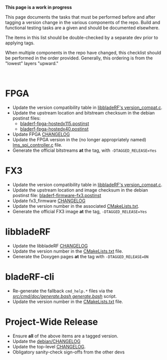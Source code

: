 '''This page is a work in progress'''

This page documents the tasks that must be performed before and after tagging a version change in the various components of the repo.  Build and functional testing tasks are a given and should be documented elsewhere.

The items in this list should be double-checked by a separate dev prior to applying tags.

When multiple components in the repo have changed, this checklist should be performed in the order provided. Generally, this ordering is from the "lowest" layers "upward."

<br>

= FPGA =
* Update the version compatibility table in [https://github.com/Nuand/bladeRF/blob/dddc72f1c6c15ceeb73250daeba07515ff4a7e6f/host/libraries/libbladeRF/src/version_compat.c#L30 libbladeRF's version_compat.c ].
* Update the upstream location and bitstream checksum in the debian postinst files:
** [https://github.com/Nuand/bladeRF/blob/dddc72f1c6c15ceeb73250daeba07515ff4a7e6f/debian/bladerf-fpga-hostedx115.postinst bladerf-fpga-hostedx115.postinst]
** [https://github.com/Nuand/bladeRF/blob/dddc72f1c6c15ceeb73250daeba07515ff4a7e6f/debian/bladerf-fpga-hostedx115.postinst bladerf-fpga-hostedx40.postinst]
* Update FPGA [https://github.com/Nuand/bladeRF/blob/dddc72f1c6c15ceeb73250daeba07515ff4a7e6f/hdl/CHANGELOG CHANGELOG]
* Update the FPGA version in the (no longer appropriately named) [https://github.com/Nuand/bladeRF/blob/dddc72f1c6c15ceeb73250daeba07515ff4a7e6f/hdl/fpga/ip/altera/nios_system/software/lms_spi_controller/lms_spi_controller.c#L48 lms_spi_controller.c] file.
* Generate the official bitstreams '''at''' the tag, with <code>-DTAGGED_RELEASE=Yes</code>

= FX3 =
* Update the version compatibility table in [https://github.com/Nuand/bladeRF/blob/dddc72f1c6c15ceeb73250daeba07515ff4a7e6f/host/libraries/libbladeRF/src/version_compat.c#L30 libbladeRF's version_compat.c ].
* Update the upstream location and image checksum in the debian postinst file: [https://github.com/Nuand/bladeRF/blob/dddc72f1c6c15ceeb73250daeba07515ff4a7e6f/debian/bladerf-firmware-fx3.postinst bladerf-firmware-fx3.postinst]
* Update fx3_firmware [https://github.com/Nuand/bladeRF/blob/dddc72f1c6c15ceeb73250daeba07515ff4a7e6f/fx3_firmware/CHANGELOG CHANGELOG]
* Update the version number in the associated [https://github.com/Nuand/bladeRF/blob/dddc72f1c6c15ceeb73250daeba07515ff4a7e6f/fx3_firmware/CMakeLists.txt#L4 CMakeLists.txt].
* Generate the official FX3 image '''at''' the tag, <code>-DTAGGED_RELEASE=Yes</code>

= libbladeRF =
* Update the libbladeRF [https://github.com/Nuand/bladeRF/blob/dddc72f1c6c15ceeb73250daeba07515ff4a7e6f/host/libraries/libbladeRF/CHANGELOG CHANGELOG]
* Update the version number in the [https://github.com/Nuand/bladeRF/blob/dddc72f1c6c15ceeb73250daeba07515ff4a7e6f/host/libraries/libbladeRF/CMakeLists.txt#L24 CMakeLists.txt] file.
* Generate the Doxygen pages '''at''' the tag with <code>-DTAGGED_RELEASE=ON</code>

= bladeRF-cli =
* Re-generate the fallback <code>cmd_help.*</code> files via the ''[https://github.com/Nuand/bladeRF/tree/dddc72f1c6c15ceeb73250daeba07515ff4a7e6f/host/utilities/bladeRF-cli/src/cmd/doc src/cmd/doc/generate.bash generate.bash]'' script.
* Update the version number in the [https://github.com/Nuand/bladeRF/blob/dddc72f1c6c15ceeb73250daeba07515ff4a7e6f/host/utilities/bladeRF-cli/CMakeLists.txt#L8 CMakeLists.txt] file.

= Project-Wide Release =
* Ensure '''all''' of the above items are a tagged version. 
* Update the [https://github.com/rtucker/bladeRF/blob/2ec1abaa51b4e457782f2b655f573f31ffdcc020/debian/changelog debian/CHANGELOG]
* Update the top-level [https://github.com/Nuand/bladeRF/blob/dddc72f1c6c15ceeb73250daeba07515ff4a7e6f/CHANGELOG CHANGELOG].
* Obligatory sanity-check sign-offs from the other devs